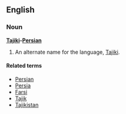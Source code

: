 ==English==
===Noun===<!-- also an adjective? -->
'''[[Tajiki]]-[[Persian]]'''

#An alternate name for the language, [[Tajiki]].

====Related terms====
*[[Persian]]
*[[Persia]]
*[[Farsi]]
*[[Tajik]]
*[[Tajikistan]]